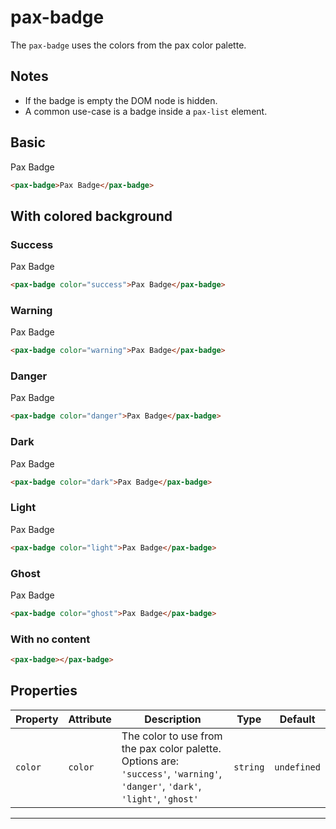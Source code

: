 # pax-badge

The `pax-badge` uses the colors from the pax color palette.

## Notes

* If the badge is empty the DOM node is hidden.
* A common use-case is a badge inside a `pax-list` element.

## Basic

<pax-badge>Pax Badge</pax-badge>

```html
<pax-badge>Pax Badge</pax-badge>
```


## With colored background

### Success

<pax-badge color="success">Pax Badge</pax-badge>

```html
<pax-badge color="success">Pax Badge</pax-badge>
```

### Warning

<pax-badge color="warning">Pax Badge</pax-badge>

```html
<pax-badge color="warning">Pax Badge</pax-badge>
```

### Danger

<pax-badge color="danger">Pax Badge</pax-badge>

```html
<pax-badge color="danger">Pax Badge</pax-badge>
```

### Dark

<pax-badge color="dark">Pax Badge</pax-badge>

```html
<pax-badge color="dark">Pax Badge</pax-badge>
```

### Light

<pax-badge color="light">Pax Badge</pax-badge>

```html
<pax-badge color="light">Pax Badge</pax-badge>
```

### Ghost

<pax-badge color="ghost">Pax Badge</pax-badge>

```html
<pax-badge color="ghost">Pax Badge</pax-badge>
```

### With no content

<pax-badge></pax-badge>

```html
<pax-badge></pax-badge>
```


<!-- Auto Generated Below -->


## Properties

| Property | Attribute | Description                                                                                                                    | Type     | Default     |
| -------- | --------- | ------------------------------------------------------------------------------------------------------------------------------ | -------- | ----------- |
| `color`  | `color`   | The color to use from the pax color palette. Options are: `'success'`, `'warning'`, `'danger'`, `'dark'`, `'light'`, `'ghost'` | `string` | `undefined` |


----------------------------------------------

